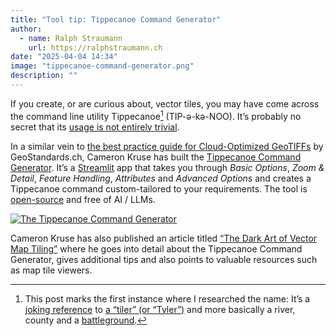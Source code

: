 ```yaml
---
title: "Tool tip: Tippecanoe Command Generator"
author:
  - name: Ralph Straumann
    url: https://ralphstraumann.ch
date: "2025-04-04 14:34"
image: "tippecanoe-command-generator.png"
description: ""
---
```


If you create, or are curious about, vector tiles, you may have come across the command line utility Tippecanoe[^tippecanoe] (TIP-ə-kə-NOO). It's probably no secret that its [usage is not entirely trivial](https://github.com/mapbox/tippecanoe?tab=readme-ov-file#usage).

In a similar vein to [the best practice guide for Cloud-Optimized GeoTIFFs](http://localhost:3689/posts/2025/03-18-best-practices-for-cloud-optimized-geotiffs/) by GeoStandards.ch, Cameron Kruse has built the [Tippecanoe Command Generator](https://maptiling.streamlit.app/). It's a [Streamlit](https://streamlit.io/) app that takes you through *Basic Options*, *Zoom & Detail*, *Feature Handling*, *Attributes* and *Advanced Options* and creates a Tippecanoe command custom-tailored to your requirements. The tool is [open-source](https://github.com/bridgestoprosperity/map-tiling-tools) and free of AI / LLMs.

[![The Tippecanoe Command Generator](tippecanoe-command-generator.png "The Tippecanoe Command Generator")](https://maptiling.streamlit.app/)

Cameron Kruse has also published an article titled ["The Dark Art of Vector Map Tiling"](https://medium.com/fika-blog/the-dark-art-of-vector-map-tiling-b417a3813df5) where he goes into detail about the Tippecanoe Command Generator, gives additional tips and also points to valuable resources such as map tile viewers.

[^tippecanoe]: This post marks the first instance where I researched the name: It's a [joking reference](https://github.com/mapbox/tippecanoe?tab=readme-ov-file#name) to [a "tiler" (or "Tyler")](https://en.wikipedia.org/wiki/Tippecanoe_and_Tyler_Too) and more basically a river, county and a [battleground](https://en.wikipedia.org/wiki/Battle_of_Tippecanoe).